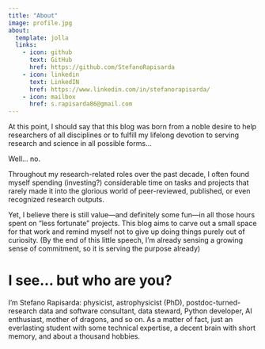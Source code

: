 ```yaml
---
title: "About"
image: profile.jpg
about:
  template: jolla
  links:
    - icon: github
      text: GitHub
      href: https://github.com/StefanoRapisarda
    - icon: linkedin
      text: LinkedIN
      href: https://www.linkedin.com/in/stefanorapisarda/
    - icon: mailbox
      href: s.rapisarda86@gmail.com
---
```


At this point, I should say that this blog was born from a noble desire to help researchers of all disciplines or to fulfill my lifelong devotion to serving research and science in all possible forms...

Well... no.

Throughout my research-related roles over the past decade, I often found myself spending (investing?) considerable time on tasks and projects that rarely made it into the glorious world of peer-reviewed, published, or even recognized research outputs.

Yet, I believe there is still value—and definitely some fun—in all those hours spent on "less fortunate" projects. This blog aims to carve out a small space for that work and remind myself not to give up doing things purely out of curiosity. (By the end of this little speech, I’m already sensing a growing sense of commitment, so it is serving the purpose already)

# I see... but who are you?

I’m Stefano Rapisarda: physicist, astrophysicist (PhD), postdoc-turned-research data and software consultant, data steward, Python developer, AI enthusiast, mother of dragons, and so on. As a matter of fact, just an everlasting student with some technical expertise, a decent brain with short memory, and about a thousand hobbies.

